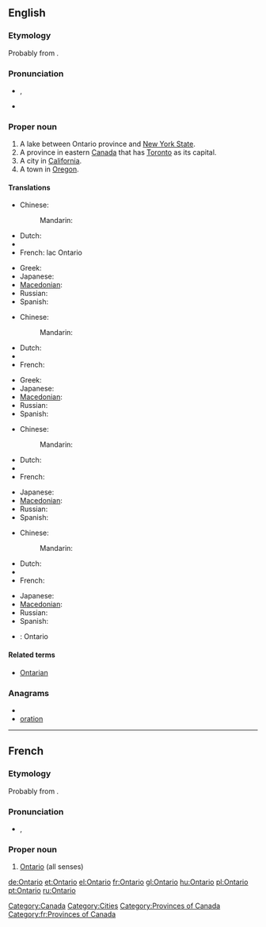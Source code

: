 ==English==
{{wikipedia}}

===Etymology===
Probably from {{etyl|wya}} {{term||ontari:io|great lake}}.

===Pronunciation===
* {{a|UK}} {{IPA|/ˌɒnˈtɑːɹ.i.əʊ/}}, {{SAMPA|/"Qn%tA:(r).i.@U/}}
* {{audio|en-ca-Ontario.ogg|Audio (CA)}}

===Proper noun===
{{en-proper noun}}

# A lake between Ontario province and [[New York State]].
# A province in eastern [[Canada]] that has [[Toronto]] as its capital.
# A city in [[California]].
# A town in [[Oregon]].

====Translations====
{{trans-top|Lake between Ontario province and New York State}}
* Chinese:
*: Mandarin: {{t|zh|安大略|tr=Āndàlüè [hú]|alt=安大略（湖）|sc=Hani}}
* Dutch: {{t-|nl|Ontariomeer}}
* {{trreq|Finnish}}
* French: lac Ontario {{m}}
{{trans-mid}}
* Greek: {{t-|el|Οντάριο|n|tr=Ontário}}
* Japanese: {{t|ja|オンタリオ湖|tr=Ontario ko}}
* [[Macedonian]]: {{t|mk|Онтарио|n|tr=Ontário}}
* Russian: {{t|ru|Онтарио|tr=Ontário}}
* Spanish: {{t-|es|Ontario|m}}
{{trans-bottom}}

{{trans-top|Province in eastern Canada}}
* Chinese:
*: Mandarin: {{t|zh|安大略|tr=Āndàlüè [shĕng]|alt=安大略（省）|sc=Hani}}
* Dutch: {{t-|nl|Ontario}}
* {{trreq|Finnish}}
* French: {{t+|fr|Ontario}}
{{trans-mid}}
* Greek: {{t-|el|Οντάριο|n|tr=Ontário}}
* Japanese: {{t|ja|オンタリオ州|tr=Ontario shu}}
* [[Macedonian]]: {{t|mk|Онтарио|n|tr=Ontário}}
* Russian: {{t|ru|Онтарио|tr=Ontário}}
* Spanish: {{t-|es|Ontario|m}}
{{trans-bottom}}

{{trans-top|City in California}}
* Chinese:
*: Mandarin: {{t|zh|安大略|tr=Āndàlüè [shì]|alt=安大略（市）|sc=Hani}}
* Dutch: {{t-|nl|Ontario}}
* {{trreq|Finnish}}
* French: {{t+|fr|Ontario}}
{{trans-mid}}
* Japanese: {{t|ja|オンタリオ|tr=Ontario}}
* [[Macedonian]]: {{t|mk|Онтарио|n|tr=Ontário}}
* Russian: {{t|ru|Онтарио|tr=Ontário}}
* Spanish: {{t-|es|Ontario|m}}
{{trans-bottom}}

{{trans-top|Town in Oregon}}
* Chinese:
*: Mandarin: {{t|zh|安大略|tr=Āndàlüè [shì]|alt=安大略（市）|sc=Hani}}
* Dutch: {{t-|nl|Ontario}}
* {{trreq|Finnish}}
* French: {{t+|fr|Ontario}}
{{trans-mid}}
* Japanese: {{t|ja|オンタリオ|tr=Ontario}}
* [[Macedonian]]: {{t|mk|Онтарио|n|tr=Ontário}}
* Russian: {{t|ru|Онтарио|tr=Ontário}}
* Spanish: {{t-|es|Ontario|m}}
{{trans-bottom}}

{{checktrans-top}}
{{trans-mid}}
* {{ttbc|Swedish}}: Ontario
{{trans-bottom}}

====Related terms====
* [[Ontarian]]

===Anagrams===
* {{alphagram|ainoort}}
* [[oration#English|oration]]

[[Category:Canada]]
[[Category:Cities]]
[[Category:Provinces of Canada]]

----

==French==

===Etymology===
Probably from {{etyl|wya|fr}} {{term||ontari:io|great lake}}.

===Pronunciation===
* {{IPA|/ɔ̃.ta.ʁjo/|lang=fr}}, {{X-SAMPA|/O~.ta.Rjo/}}

===Proper noun===
{{infl|fr|proper noun|g=m}}

# [[#English|Ontario]] (all senses)

[[Category:fr:Provinces of Canada]]

[[de:Ontario]]
[[et:Ontario]]
[[el:Ontario]]
[[fr:Ontario]]
[[gl:Ontario]]
[[hu:Ontario]]
[[pl:Ontario]]
[[pt:Ontario]]
[[ru:Ontario]]